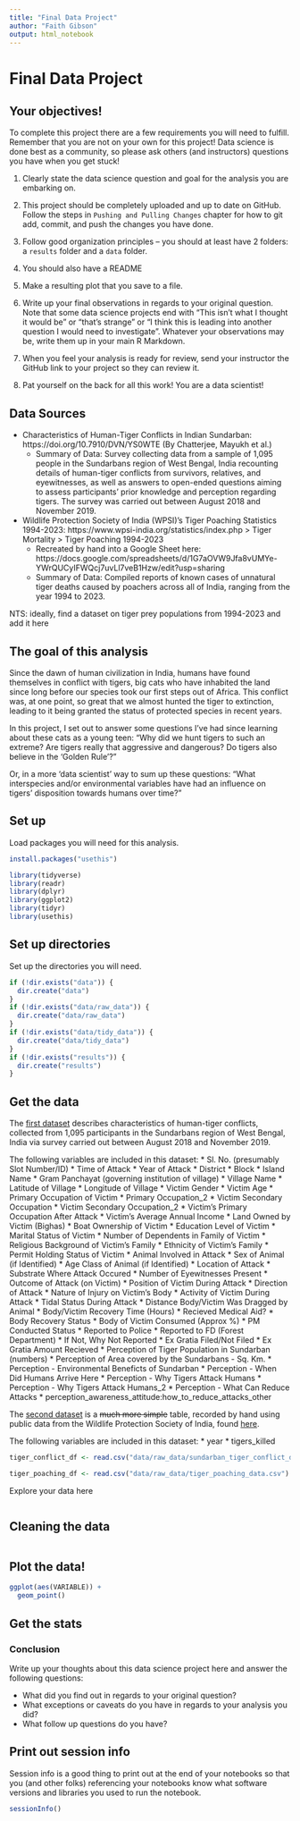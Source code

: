 ```yaml
---
title: "Final Data Project"
author: "Faith Gibson"
output: html_notebook
---
```


# Final Data Project

## Your objectives!

To complete this project there are a few requirements you will need to fulfill. Remember that you are not on your own for this project! Data science is done best as a community, so please ask others (and instructors) questions you have when you get stuck!

1. Clearly state the data science question and goal for the analysis you are embarking on.

2. This project should be completely uploaded and up to date on GitHub. Follow the steps in `Pushing and Pulling Changes` chapter for how to git add, commit, and push the changes you have done.

3. Follow good organization principles -- you should at least have 2 folders: a `results` folder and a `data` folder.

4. You should also have a README

5. Make a resulting plot that you save to a file.

6. Write up your final observations in regards to your original question. Note that some data science projects end with "This isn't what I thought it would be" or "that's strange" or "I think this is leading into another question I would need to investigate". Whatever your observations may be, write them up in your main R Markdown.

7. When you feel your analysis is ready for review, send your instructor the GitHub link to your project so they can review it.

8. Pat yourself on the back for all this work! You are a data scientist!

## Data Sources

* Characteristics of Human-Tiger Conflicts in Indian Sundarban: https://doi.org/10.7910/DVN/YS0WTE
(By Chatterjee, Mayukh et al.)
    + Summary of Data: Survey collecting data from a sample of 1,095 people in the Sundarbans region of West Bengal, India recounting details of  human-tiger conflicts from survivors, relatives, and eyewitnesses, as well as answers to open-ended questions aiming to assess participants' prior knowledge and perception regarding tigers. The survey was carried out between August 2018 and November 2019.

* Wildlife Protection Society of India (WPSI)'s Tiger Poaching Statistics 1994-2023: https://www.wpsi-india.org/statistics/index.php > Tiger Mortality > Tiger Poaching 1994-2023
    + Recreated by hand into a Google Sheet here: https://docs.google.com/spreadsheets/d/1G7aOVW9Jfa8vUMYe-YWrQUCyIFWQcj7uvLl7veB1Hzw/edit?usp=sharing
    + Summary of Data: Compiled reports of known cases of unnatural tiger deaths caused by poachers across all of India, ranging from the year 1994 to 2023.

NTS: ideally, find a dataset on tiger prey populations from 1994-2023 and add it here

## The goal of this analysis

Since the dawn of human civilization in India, humans have found themselves in conflict with tigers, big cats who have inhabited the land since long before our species took our first steps out of Africa. This conflict was, at one point, so great that we almost hunted the tiger to extinction, leading to it being granted the status of protected species in recent years.

In this project, I set out to answer some questions I've had since learning about these cats as a young teen: "Why did we hunt tigers to such an extreme? Are tigers really that aggressive and dangerous? Do tigers also believe in the 'Golden Rule'?"

Or, in a more 'data scientist' way to sum up these questions: "What interspecies and/or environmental variables have had an influence on tigers' disposition towards humans over time?"

## Set up

Load packages you will need for this analysis.

```r
install.packages("usethis")

library(tidyverse)
library(readr)
library(dplyr)
library(ggplot2)
library(tidyr)
library(usethis)
```

## Set up directories

Set up the directories you will need.

```r
if (!dir.exists("data")) {
  dir.create("data")
}
if (!dir.exists("data/raw_data")) {
  dir.create("data/raw_data")
}
if (!dir.exists("data/tidy_data")) {
  dir.create("data/tidy_data")
}
if (!dir.exists("results")) {
  dir.create("results")
}
```


## Get the data

The [first dataset](https://doi.org/10.7910/DVN/YS0WTE) describes characteristics of human-tiger conflicts, collected from 1,095 participants in the Sundarbans region of West Bengal, India via survey carried out between August 2018 and November 2019.

The following variables are included in this dataset:
  * Sl. No. (presumably Slot Number/ID)
  * Time of Attack
  * Year of Attack
  * District
  * Block
  * Island Name
  * Gram Panchayat (governing institution of village)
  * Village Name
  * Latitude of Village
  * Longitude of Village
  * Victim Gender
  * Victim Age
  * Primary Occupation of Victim
  * Primary Occupation_2
  * Victim Secondary Occupation
  * Victim Secondary Occupation_2
  * Victim's Primary Occupation After Attack
  * Victim's Average Annual Income
  * Land Owned by Victim (Bighas)
  * Boat Ownership of Victim
  * Education Level of Victim
  * Marital Status of Victim
  * Number of Dependents in Family of Victim
  * Religious Background of Victim's Family
  * Ethnicity of Victim's Family
  * Permit Holding Status of Victim
  * Animal Involved in Attack
  * Sex of Animal (if Identified)
  * Age Class of Animal (if Identified)
  * Location of Attack
  * Substrate Where Attack Occured
  * Number of Eyewitnesses Present
  * Outcome of Attack (on Victim)
  * Position of Victim During Attack
  * Direction of Attack
  * Nature of Injury on Victim's Body
  * Activity of Victim During Attack
  * Tidal Status During Attack
  * Distance Body/Victim Was Dragged by Animal
  * Body/Victim Recovery Time (Hours)
  * Recieved Medical Aid?
  * Body Recovery Status
  * Body of Victim Consumed (Approx %)
  * PM Conducted Status
  * Reported to Police
  * Reported to FD (Forest Department)
  * If Not, Why Not Reported
  * Ex Gratia Filed/Not Filed
  * Ex Gratia Amount Recieved
  * Perception of Tiger Population in Sundarban (numbers)
  * Perception of Area covered by the Sundarbans - Sq. Km.
  * Perception - Environmental Beneficts of Sundarban
  * Perception - When Did Humans Arrive Here
  * Perception - Why Tigers Attack Humans
  * Perception - Why Tigers Attack Humans_2
  * Perception - What Can Reduce Attacks
  * perception_awareness_attitude:how_to_reduce_attacks_other

The [second dataset](https://docs.google.com/spreadsheets/d/1G7aOVW9Jfa8vUMYe-YWrQUCyIFWQcj7uvLl7veB1Hzw/edit?usp=sharing) is a ~~much more simple~~ table, recorded by hand using public data from the Wildlife Protection Society of India, found [here](https://www.wpsi-india.org/statistics/index.php).

The following variables are included in this dataset:
 * year
 * tigers_killed

```r
tiger_conflict_df <- read.csv("data/raw_data/sundarban_tiger_conflict_data.csv")

tiger_poaching_df <- read.csv("data/raw_data/tiger_poaching_data.csv")
```

Explore your data here

```r

```

## Cleaning the data


```r

```

## Plot the data!

```r
ggplot(aes(VARIABLE)) +
  geom_point()
```

## Get the stats


### Conclusion

Write up your thoughts about this data science project here and answer the following questions:

- What did you find out in regards to your original question?
- What exceptions or caveats do you have in regards to your analysis you did?
- What follow up questions do you have?

## Print out session info

Session info is a good thing to print out at the end of your notebooks so that you (and other folks) referencing your notebooks know what software versions and libraries you used to run the notebook.

```r
sessionInfo()
```
